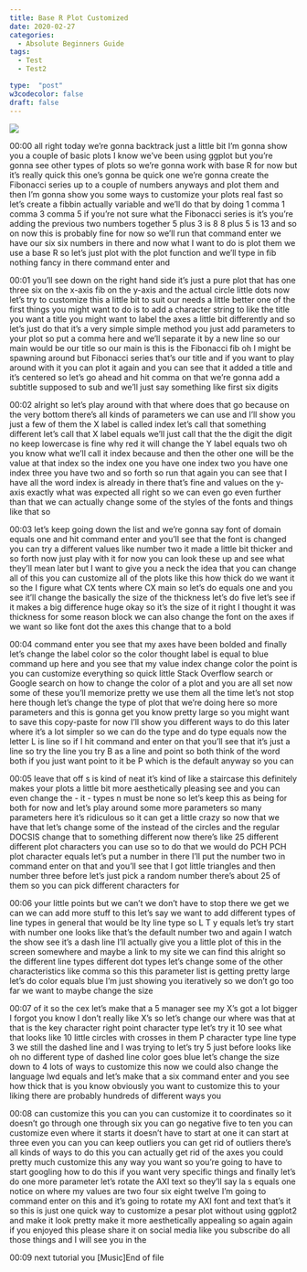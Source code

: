 ```yaml
---
title: Base R Plot Customized
date: 2020-02-27
categories:
  - Absolute Beginners Guide
tags:
  - Test
  - Test2

type:  "post"
w3codecolor: false
draft: false
---
```


<a href="https://www.youtube.com/watch?v=Ojt7eVnIV4c">
<img src="https://www.cradletograver.com/auto-posts/images/factorleveldataframeR.webm.jpg">
</a>









00:00
all right today we're gonna backtrack just a little bit I'm gonna show you a
couple of basic plots I know we've been using ggplot but you're gonna see other
types of plots so we're gonna work with base R for now but it's really quick
this one's gonna be quick one we're gonna create the Fibonacci series up to
a couple of numbers anyways and plot them and then I'm gonna show you some
ways to customize your plots real fast so let's create a fibbin actually
variable and we'll do that by doing 1 comma 1 comma 3 comma 5 if you're not
sure what the Fibonacci series is it's you're adding the previous two numbers
together 5 plus 3 is 8 8 plus 5 is 13 and so on now this is probably fine for
now so we'll run that command enter we have our six six numbers in there and
now what I want to do is plot them we use a base R so let's just plot with the
plot function and we'll type in fib nothing fancy in there command enter and

00:01
you'll see down on the right hand side it's just a pure plot that has one three
six on the x-axis fib on the y-axis and the actual circle little dots now let's
try to customize this a little bit to suit our needs a little better one of
the first things you might want to do is to add a character string to like the
title you want a title you might want to label the axes a little bit differently
and so let's just do that it's a very simple simple method you just add
parameters to your plot so put a comma here and we'll separate it by a new line
so our main would be our title so our main is this is the Fibonacci fib oh I
might be spawning around but Fibonacci series
that's our title and if you want to play
around with it you can plot it again and you can see that it added a title and
it's centered so let's go ahead and hit comma on that we're gonna add a subtitle
supposed to sub and we'll just say something like first six digits

00:02
alright so let's play around with that where does that go because on the very
bottom there's all kinds of parameters we can use and I'll show you just a few
of them the X label is called index let's call that something different
let's call that X label equals we'll just call that the the digit the digit
no keep lowercase is fine why red it will change the Y label equals two oh
you know what we'll call it index because and then the other one will be
the value at that index so the index one you have one index two you have one
index three you have two and so forth so run that again you can see that I have
all the word index is already in there that's fine and values on the y-axis
exactly what was expected all right so we can even go even further than that we
can actually change some of the styles of the fonts and things like that so

00:03
let's keep going down the list and we're gonna say font of domain equals one and
hit command enter and you'll see that the font is changed you can try a
different values like number two it made a little bit thicker and so forth now
just play with it for now you can look these up and see what they'll mean later
but I want to give you a neck the idea that you can change all of this you can
customize all of the plots like this how
thick do we want it so the I figure what CX tents where CX main so let's do
equals one and you see it'll change the basically the size of the thickness
let's do five let's see if it makes a big difference huge okay so it's the
size of it right I thought it was thickness for
some reason block we can also change the
font on the axes if we want so like font dot the axes this change that to a bold

00:04
command enter you see that my axes have been bolded and finally let's change the
label color so the color thought label is equal to blue command up here and you
see that my value index change color the
point is you can customize everything so quick little Stack Overflow search or
Google search on how to change the color of a plot and you are all set now some
of these you'll memorize pretty we use them all the time let's not stop
here though let's change the type of plot that we're doing here
so more parameters and this is gonna get you know pretty large so you might want
to save this copy-paste for now I'll show you different ways to do this later
where it's a lot simpler so we can do the type and do type equals now the
letter L is line so if I hit command and enter on that you'll see that it's just
a line so try the line you try B as a line and point so both think of the word
both if you just want point to it be P which is the default anyway so you can

00:05
leave that off s is kind of neat it's kind of like a staircase this definitely
makes your plots a little bit more aesthetically pleasing see and you can
even change the - it - types n must be none so let's keep this as being for
both for now and let's play around some more
parameters so many parameters here it's ridiculous so it can get a little crazy
so now that we have that let's change some of the instead of the circles and
the regular DOCSIS change that to something different now there's like 25
different different plot characters you can use so to do that we would do PCH
PCH plot character equals let's put a number in there I'll put the number two
in command enter on that and you'll see that I got little triangles and then
number three before let's just pick a random number there's about 25 of them
so you can pick different characters for

00:06
your little points but we can't we don't have to stop there we get we can we can
add more stuff to this let's say we want to add different types of line types in
general that would be lty line type so L T y equals let's try start with number
one looks like that's the default number two and again I watch the show see it's
a dash line I'll actually give you a little plot of this in the screen
somewhere and maybe a link to my site we can find this alright so the different
line types different dot types let's change some of
the other characteristics like comma so this this parameter list is getting
pretty large let's do color equals blue I'm just
showing you iteratively so we don't go too far we want to maybe change the size

00:07
of it so the cex let's make that a 5 manager see my X's got a lot bigger
I forgot you know I don't really like X's so let's change our where was that
at that is the key character right point character type let's try it 10 see what
that looks like 10 little circles with crosses in them P
character type line type 3 we still the dashed line and I was trying to let's
try 5 just before looks like oh no different type of dashed line color goes
blue let's change the size down to 4 lots of ways to customize this now we
could also change the language lwd equals and let's make that a six
command enter and you see how thick that is you know obviously you want to
customize this to your liking there are probably hundreds of different ways you

00:08
can customize this you can you can customize it to coordinates so it
doesn't go through one through six you can go negative five to ten you can
customize even where it starts it doesn't have to start at one it can
start at three even you can you can keep outliers you can get rid of outliers
there's all kinds of ways to do this you can actually get rid of the axes you
could pretty much customize this any way you want so you're going to have to
start googling how to do this if you want very specific things and finally
let's do one more parameter let's rotate the AXI text so they'll say la s equals
one notice on where my values are two four six eight twelve I'm going to
command enter on this and it's going to rotate my AXI font and text that's it
so this is just one quick way to customize
a pesar plot without using ggplot2 and make it look pretty make it more
aesthetically appealing so again again if you enjoyed this please share it on
social media like you subscribe do all those things and I will see you in the

00:09
next tutorial you [Music]End of file

